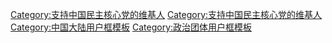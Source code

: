 {{Userbox
  |id= <small>民主核心</small>
  |id-c= #FFFFFF
  |info= 这个用户支持'''中国民主核心党'''。
  |info-c= lightgreen
  |info-s= 9
  |border-c= blue
}}

<includeonly>[[Category:支持中国民主核心党的维基人]]</includeonly>
<noinclude>
[[Category:支持中国民主核心党的维基人]]
[[Category:中国大陆用户框模板]]
[[Category:政治团体用户框模板]]
</noinclude>